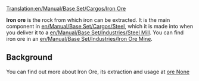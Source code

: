 [[Translation:en/Manual/Base Set/Cargos/Iron Ore]]

{{es/Manual/Base Set/Cargos/Carga| carga  = Mineral de hierro
| imagen = en/Manual/Base Set/Cargos/IronOre.png
| producida =[[es/Manual/Base Set/Industries/Mina de hierro|Mina de hierro]]
| aceptada  =[[es/Manual/Base Set/Industries/Acería|Acería]]
}}
{{es/Pendiente de traducción}}

'''Iron ore''' is the rock from which iron can be extracted.  It is the main component in [[en/Manual/Base Set/Cargos/Steel]], which it is made into when you deliver it to a [[en/Manual/Base Set/Industries/Steel Mill]].  You can find iron ore in an [[en/Manual/Base Set/Industries/Iron Ore Mine]].

==Background==
You can find out more about Iron Ore, its extraction and usage at [https://www.wikipedia.org/wiki/Iron ore None]